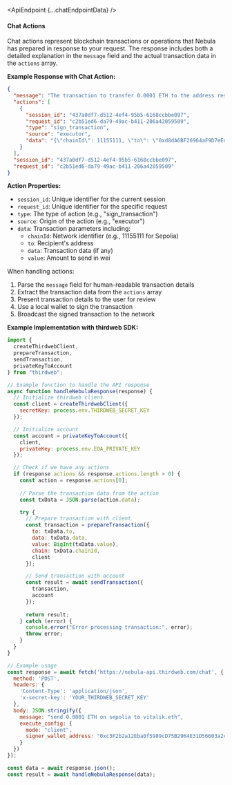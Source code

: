 
<ApiEndpoint {...chatEndpointData} />

#### Chat Actions

Chat actions represent blockchain transactions or operations that Nebula has prepared in response to your request. The response includes both a detailed explanation in the `message` field and the actual transaction data in the `actions` array.

**Example Response with Chat Action:**
```json
{
  "message": "The transaction to transfer 0.0001 ETH to the address resolved from the ENS name `vitalik.eth` (which is `0xd8dA6BF26964aF9D7eEd9e03E53415D37aA96045`) is set up successfully. The simulation indicates that the transaction is likely to succeed.\n\nPlease proceed by signing and confirming the transaction.",
  "actions": [
    {
      "session_id": "437a0df7-d512-4ef4-95b5-6168ccbbe097",
      "request_id": "c2b51ed6-da79-49ac-b411-206a42059509",
      "type": "sign_transaction",
      "source": "executor",
      "data": "{\"chainId\": 11155111, \"to\": \"0xd8dA6BF26964aF9D7eEd9e03E53415D37aA96045\", \"data\": \"0x\", \"value\": \"0x5af3107a4000\"}"
    }
  ],
  "session_id": "437a0df7-d512-4ef4-95b5-6168ccbbe097",
  "request_id": "c2b51ed6-da79-49ac-b411-206a42059509"
}
```

**Action Properties:**
- `session_id`: Unique identifier for the current session
- `request_id`: Unique identifier for the specific request
- `type`: The type of action (e.g., "sign_transaction")
- `source`: Origin of the action (e.g., "executor")
- `data`: Transaction parameters including:
  - `chainId`: Network identifier (e.g., 11155111 for Sepolia)
  - `to`: Recipient's address
  - `data`: Transaction data (if any)
  - `value`: Amount to send in wei

When handling actions:
1. Parse the `message` field for human-readable transaction details
2. Extract the transaction data from the `actions` array
3. Present transaction details to the user for review
4. Use a local wallet to sign the transaction
5. Broadcast the signed transaction to the network

**Example Implementation with thirdweb SDK:**
```javascript
import { 
  createThirdwebClient, 
  prepareTransaction, 
  sendTransaction,
  privateKeyToAccount 
} from "thirdweb";

// Example function to handle the API response
async function handleNebulaResponse(response) {
  // Initialize thirdweb client
  const client = createThirdwebClient({
    secretKey: process.env.THIRDWEB_SECRET_KEY
  });

  // Initialize account
  const account = privateKeyToAccount({
    client,
    privateKey: process.env.EOA_PRIVATE_KEY
  });

  // Check if we have any actions
  if (response.actions && response.actions.length > 0) {
    const action = response.actions[0];
    
    // Parse the transaction data from the action
    const txData = JSON.parse(action.data);

    try {
      // Prepare transaction with client
      const transaction = prepareTransaction({
        to: txData.to,
        data: txData.data,
        value: BigInt(txData.value),
        chain: txData.chainId,
        client
      });

      // Send transaction with account
      const result = await sendTransaction({
        transaction,
        account
      });
      
      return result;
    } catch (error) {
      console.error("Error processing transaction:", error);
      throw error;
    }
  }
}

// Example usage
const response = await fetch('https://nebula-api.thirdweb.com/chat', {
  method: 'POST',
  headers: {
    'Content-Type': 'application/json',
    'x-secret-key': 'YOUR_THIRDWEB_SECRET_KEY'
  },
  body: JSON.stringify({
    message: "send 0.0001 ETH on sepolia to vitalik.eth",
    execute_config: {
      mode: "client",
      signer_wallet_address: "0xc3F2b2a12Eba0f5989cD75B2964E31D56603a2cE"
    }
  })
});

const data = await response.json();
const result = await handleNebulaResponse(data);
```
